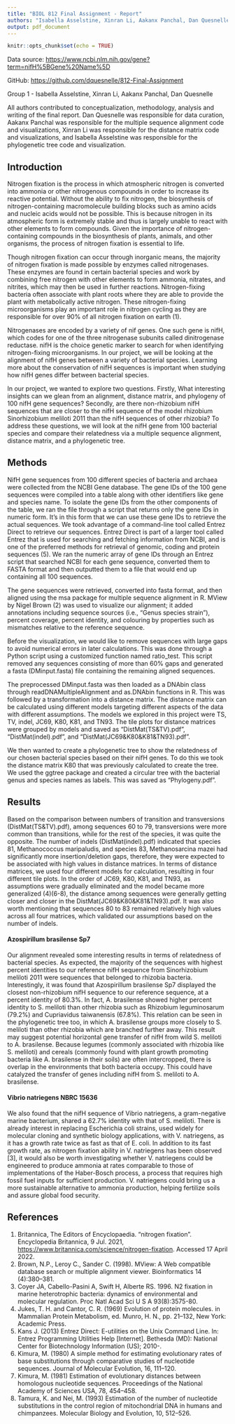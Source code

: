 ```yaml
---
title: "BIOL 812 Final Assignment - Report"
authors: "Isabella Asselstine, Xinran Li, Aakanx Panchal, Dan Quesnelle"
output: pdf_document
---
```


```r
knitr::opts_chunk$set(echo = TRUE)
```

Data source: <https://www.ncbi.nlm.nih.gov/gene?term=nifH%5BGene%20Name%5D>

GitHub: <https://github.com/dquesnelle/812-Final-Assignment>

Group 1 - Isabella Asselstine, Xinran Li, Aakanx Panchal, Dan Quesnelle

All authors contributed to conceptualization, methodology, analysis and writing of the final report. Dan Quesnelle was responsible for data curation, Aakanx Panchal was responsible for the multiple sequence alignment code and visualizations, Xinran Li was responsible for the distance matrix code and visualizations, and Isabella Asselstine was responsible for the phylogenetic tree code and visualization.

\newpage

## Introduction

Nitrogen fixation is the process in which atmospheric nitrogen is converted into ammonia or other nitrogenous compounds in order to increase its reactive potential. Without the ability to fix nitrogen, the biosynthesis of nitrogen-containing macromolecule building blocks such as amino acids and nucleic acids would not be possible. This is because nitrogen in its atmospheric form is extremely stable and thus is largely unable to react with other elements to form compounds. Given the importance of nitrogen-containing compounds in the biosynthesis of plants, animals, and other organisms, the process of nitrogen fixation is essential to life.

Though nitrogen fixation can occur through inorganic means, the majority of nitrogen fixation is made possible by enzymes called nitrogenases. These enzymes are found in certain bacterial species and work by combining free nitrogen with other elements to form ammonia, nitrates, and nitrites, which may then be used in further reactions. Nitrogen-fixing bacteria often associate with plant roots where they are able to provide the plant with metabolically active nitrogen. These nitrogen-fixing microorganisms play an important role in nitrogen cycling as they are responsible for over 90% of all nitrogen fixation on earth (1).

Nitrogenases are encoded by a variety of nif genes. One such gene is nifH, which codes for one of the three nitrogenase subunits called dinitrogenase reductase. nifH is the choice genetic marker to search for when identifying nitrogen-fixing microorganisms. In our project, we will be looking at the alignment of nifH genes between a variety of bacterial species. Learning more about the conservation of nifH sequences is important when studying how nifH genes differ between bacterial species.

In our project, we wanted to explore two questions. Firstly, What interesting insights can we glean from an alignment, distance matrix, and phylogeny of 100 nifH gene sequences? Secondly, are there non-rhizobium nifH sequences that are closer to the nifH sequence of the model rhizobium Sinorhizobium meliloti 2011 than the nifH sequences of other rhizobia? To address these questions, we will look at the nifH gene from 100 bacterial species and compare their relatedness via a multiple sequence alignment, distance matrix, and a phylogenetic tree.

## Methods

NifH gene sequences from 100 different species of bacteria and archaea were collected from the NCBI Gene database. The gene IDs of the 100 gene sequences were compiled into a table along with other identifiers like gene and species name. To isolate the gene IDs from the other components of the table, we ran the file through a script that returns only the gene IDs in numeric form. It's in this form that we can use these gene IDs to retrieve the actual sequences. We took advantage of a command-line tool called Entrez Direct to retrieve our sequences. Entrez Direct is part of a larger tool called Entrez that is used for searching and fetching information from NCBI, and is one of the preferred methods for retrieval of genomic, coding and protein sequences (5). We ran the numeric array of gene IDs through an Entrez script that searched NCBI for each gene sequence, converted them to FASTA format and then outputted them to a file that would end up containing all 100 sequences.

The gene sequences were retrieved, converted into fasta format, and then aligned using the msa package for multiple sequence alignment in R. MView by Nigel Brown (2) was used to visualize our alignment; it added annotations including sequence sources (i.e., "Genus species strain"), percent coverage, percent identity, and colouring by properties such as mismatches relative to the reference sequence.

Before the visualization, we would like to remove sequences with large gaps to avoid numerical errors in later calculations. This was done through a Python script using a customized function named ratio_test. This script removed any sequences consisting of more than 60% gaps and generated a fasta (DMinput.fasta) file containing the remaining aligned sequences.

The preprocessed DMinput.fasta was then loaded as a DNAbin class through readDNAMultipleAlignment and as.DNAbin functions in R. This was followed by a transformation into a distance matrix. The distance matrix can be calculated using different models targeting different aspects of the data with different assumptions. The models we explored in this project were TS, TV, indel, JC69, K80, K81, and TN93. The tile plots for distance matrices were grouped by models and saved as "DistMat(TS&TV).pdf", "DistMat(indel).pdf", and "DistMat(JC69&K80&K81&TN93).pdf".

We then wanted to create a phylogenetic tree to show the relatedness of our chosen bacterial species based on their nifH genes. To do this we took the distance matrix K80 that was previously calculated to create the tree. We used the ggtree package and created a circular tree with the bacterial genus and species names as labels. This was saved as "Phylogeny.pdf".

## Results

Based on the comparison between numbers of transition and transversions (DistMat(TS&TV).pdf), among sequences 60 to 79, transversions were more common than transitions, while for the rest of the species, it was quite the opposite. The number of indels (DistMat(indel).pdf) indicated that species 81, Methanococcus maripaludis, and species 83, Methanosarcina mazei had significantly more insertion/deletion gaps, therefore, they were expected to be associated with high values in distance matrices. In terms of distance matrices, we used four different models for calculation, resulting in four different tile plots. In the order of JC69, K80, K81, and TN93, as assumptions were gradually eliminated and the model became more generalized (4)(6-8), the distance among sequences were generally getting closer and closer in the DistMat(JC69&K80&K81&TN93).pdf. It was also worth mentioning that sequences 80 to 83 remained relatively high values across all four matrices, which validated our assumptions based on the number of indels.

#### Azospirillum brasilense Sp7

Our alignment revealed some interesting results in terms of relatedness of bacterial species. As expected, the majority of the sequences with highest percent identities to our reference nifH sequence from Sinorhizobium meliloti 2011 were sequences that belonged to rhizobia bacteria. Interestingly, it was found that Azospirillum brasilense Sp7 displayed the closest non-rhizobium nifH sequence to our reference sequence, at a percent identity of 80.3%. In fact, A. brasilense showed higher percent identity to S. meliloti than other rhizobia such as Rhizobium leguminosarum (79.2%) and Cupriavidus taiwanensis (67.8%). This relation can be seen in the phylogenetic tree too, in which A. brasilense groups more closely to S. meliloti than other rhizobia which are branched further away. This result may suggest potential horizontal gene transfer of nifH from wild S. meliloti to A. brasilense. Because legumes (commonly associated with rhizobia like S. meliloti) and cereals (commonly found with plant growth promoting bacteria like A. brasilense in their soils) are often intercropped, there is overlap in the environments that both bacteria occupy. This could have catalyzed the transfer of genes including nifH from S. meliloti to A. brasilense.

#### Vibrio natriegens NBRC 15636

We also found that the nifH sequence of Vibrio natriegens, a gram-negative marine bacterium, shared a 62.7% identity with that of S. meliloti. There is already interest in replacing Escherichia coli strains, used widely for molecular cloning and synthetic biology applications, with V. natriegens, as it has a growth rate twice as fast as that of E. coli. In addition to its fast growth rate, as nitrogen fixation ability in V. natriegens has been observed [3], it would also be worth investigating whether V. natriegens could be engineered to produce ammonia at rates comparable to those of implementations of the Haber-Bosch process, a process that requires high fossil fuel inputs for sufficient production. V. natriegens could bring us a more sustainable alternative to ammonia production, helping fertilize soils and assure global food security.

\newpage

## References

1.  Britannica, The Editors of Encyclopaedia. "nitrogen fixation". Encyclopedia Britannica, 9 Jul. 2021, <https://www.britannica.com/science/nitrogen-fixation>. Accessed 17 April 2022.
2.  Brown, N.P., Leroy C., Sander C. (1998). MView: A Web compatible database search or multiple alignment viewer. Bioinformatics 14 (4):380--381.
3.  Coyer JA, Cabello-Pasini A, Swift H, Alberte RS. 1996. N2 fixation in marine heterotrophic bacteria: dynamics of environmental and molecular regulation. Proc Natl Acad Sci U S A 93(8):3575-80.
4.  Jukes, T. H. and Cantor, C. R. (1969) Evolution of protein molecules. in Mammalian Protein Metabolism, ed. Munro, H. N., pp. 21--132, New York: Academic Press.
5.  Kans J. (2013) Entrez Direct: E-utilities on the Unix Command Line. In: Entrez Programming Utilities Help [Internet]. Bethesda (MD): National Center for Biotechnology Information (US); 2010-.
6.  Kimura, M. (1980) A simple method for estimating evolutionary rates of base substitutions through comparative studies of nucleotide sequences. Journal of Molecular Evolution, 16, 111--120.
7.  Kimura, M. (1981) Estimation of evolutionary distances between homologous nucleotide sequences. Proceedings of the National Academy of Sciences USA, 78, 454--458.
8.  Tamura, K. and Nei, M. (1993) Estimation of the number of nucleotide substitutions in the control region of mitochondrial DNA in humans and chimpanzees. Molecular Biology and Evolution, 10, 512--526.
